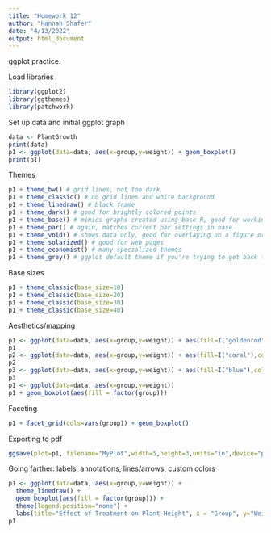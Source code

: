 ```yaml
---
title: "Homework 12"
author: "Hannah Shafer"
date: "4/13/2022"
output: html_document
---
```


ggplot practice:

Load libraries
```r
library(ggplot2)
library(ggthemes)
library(patchwork)
```

Set up data and initial ggplot graph
```r
data <- PlantGrowth
print(data)
p1 <- ggplot(data=data, aes(x=group,y=weight)) + geom_boxplot()
print(p1)
```

Themes
```r
p1 + theme_bw() # grid lines, not too dark
p1 + theme_classic() # no grid lines and white background
p1 + theme_linedraw() # black frame
p1 + theme_dark() # good for brightly colored points
p1 + theme_base() # mimics graphs created using base R, good for working with others who are using base R
p1 + theme_par() # again, matches current par settings in base
p1 + theme_void() # shows data only, good for overlaying on a figure or something
p1 + theme_solarized() # good for web pages
p1 + theme_economist() # many specialized themes
p1 + theme_grey() # ggplot default theme if you're trying to get back to original
```

Base sizes
```r
p1 + theme_classic(base_size=10)
p1 + theme_classic(base_size=20)
p1 + theme_classic(base_size=30)
p1 + theme_classic(base_size=40)
```

Aesthetics/mapping
```r
p1 <- ggplot(data=data, aes(x=group,y=weight)) + aes(fill=I("goldenrod"),col=I("black")) + geom_boxplot()
p1
p2 <- ggplot(data=data, aes(x=group,y=weight)) + aes(fill=I("coral"),col=I("black")) + geom_boxplot()
p2
p3 <- ggplot(data=data, aes(x=group,y=weight)) + aes(fill=I("blue"),col=I("black")) + geom_boxplot()
p3
p1 <- ggplot(data=data, aes(x=group,y=weight))
p1 + geom_boxplot(aes(fill = factor(group)))
```

Faceting
```r
p1 + facet_grid(cols=vars(group)) + geom_boxplot()
```

Exporting to pdf
```r
ggsave(plot=p1, filename="MyPlot",width=5,height=3,units="in",device="pdf")
```

Going farther: labels, annotations, lines/arrows, custom colors
```r
p1 <- ggplot(data=data, aes(x=group,y=weight)) +
  theme_linedraw() +
  geom_boxplot(aes(fill = factor(group))) + 
  theme(legend.position="none") +
  labs(title="Effect of Treatment on Plant Height", x = "Group", y="Weight", caption="Data source: R")
p1
```